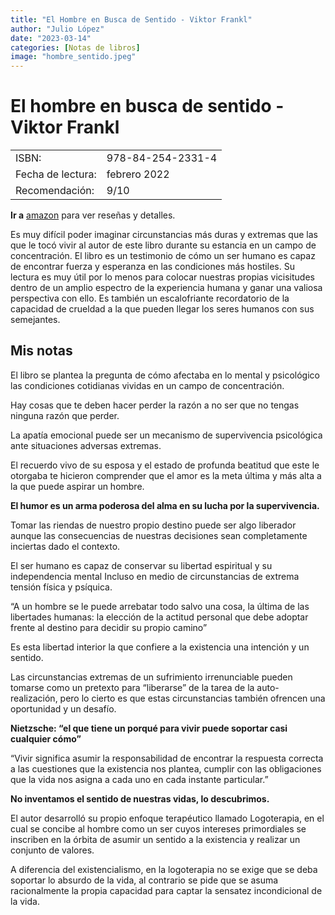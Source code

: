 ```yaml
---
title: "El Hombre en Busca de Sentido - Viktor Frankl"
author: "Julio López"
date: "2023-03-14"
categories: [Notas de libros]
image: "hombre_sentido.jpeg"
---
```


# El hombre en busca de sentido - Viktor Frankl

|                   |                   |
|-------------------|-------------------|
| ISBN:             | 978-84-254-2331-4 |
| Fecha de lectura: | febrero 2022      |
| Recomendación:    | 9/10              |

**Ir a** [amazon](https://www.amazon.com.mx/El-hombre-en-busca-sentido/dp/8425432022/ref=sr_1_1?keywords=el+hombre+en+busca+de+sentido&qid=1681412407&sprefix=el+homb%2Caps%2C220&sr=8-1) para ver reseñas y detalles.

Es muy difícil poder imaginar circunstancias más duras y extremas que las que le tocó vivir al autor de este libro durante su estancia en un campo de concentración. El libro es un testimonio de cómo un ser humano es capaz de encontrar fuerza y esperanza en las condiciones más hostiles. Su lectura es muy útil por lo menos para colocar nuestras propias vicisitudes dentro de un amplio espectro de la experiencia humana y ganar una valiosa perspectiva con ello. Es también un escalofriante recordatorio de la capacidad de crueldad a la que pueden llegar los seres humanos con sus semejantes.

## Mis notas

El libro se plantea la pregunta de cómo afectaba en lo mental y psicológico las condiciones cotidianas vividas en un campo de concentración.

Hay cosas que te deben hacer perder la razón a no ser que no tengas ninguna razón que perder.

La apatía emocional puede ser un mecanismo de supervivencia psicológica ante situaciones adversas extremas.

El recuerdo vivo de su esposa y el estado de profunda beatitud que este le otorgaba te hicieron comprender que el amor es la meta última y más alta a la que puede aspirar un hombre.

**El humor es un arma poderosa del alma en su lucha por la supervivencia.**

Tomar las riendas de nuestro propio destino puede ser algo liberador aunque las consecuencias de nuestras decisiones sean completamente inciertas dado el contexto.

El ser humano es capaz de conservar su libertad espiritual y su independencia mental Incluso en medio de circunstancias de extrema tensión física y psíquica.

"A un hombre se le puede arrebatar todo salvo una cosa, la última de las libertades humanas: la elección de la actitud personal que debe adoptar frente al destino para decidir su propio camino"

Es esta libertad interior la que confiere a la existencia una intención y un sentido.

Las circunstancias extremas de un sufrimiento irrenunciable pueden tomarse como un pretexto para "liberarse" de la tarea de la auto-realización, pero lo cierto es que estas circunstancias también ofrencen una oportunidad y un desafío.

**Nietzsche: "el que tiene un porqué para vivir puede soportar casi cualquier cómo"**

"Vivir significa asumir la responsabilidad de encontrar la respuesta correcta a las cuestiones que la existencia nos plantea, cumplir con las obligaciones que la vida nos asigna a cada uno en cada instante particular."

**No inventamos el sentido de nuestras vidas, lo descubrimos.**

El autor desarrolló su propio enfoque terapéutico llamado Logoterapia, en el cual se concibe al hombre como un ser cuyos intereses primordiales se inscriben en la órbita de asumir un sentido a la existencia y realizar un conjunto de valores.

A diferencia del existencialismo, en la logoterapia no se exige que se deba soportar lo absurdo de la vida, al contrario se pide que se asuma racionalmente la propia capacidad para captar la sensatez incondicional de la vida.
